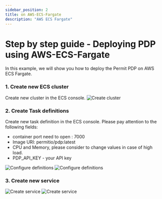 ```yaml
---
sidebar_position: 2
title: on AWS-ECS-Fargate
description: "AWS ECS Fargate"
---
```


# Step by step guide - Deploying PDP using AWS-ECS-Fargate

In this example, we will show you how to deploy the Permit PDP on AWS ECS Fargate.

### 1. Create new ECS cluster

Create new cluster in the ECS console.
![Create cluster](/img/deployments/aws-fargate/1.png)

### 2. Create Task definitions

Create new task definition in the ECS console. Please pay attention to the following fields:
- container port need to open : 7000
- Image URI: permitio/pdp:latest
- CPU and Memory, please consider to change values in case of high load.
- PDP_API_KEY - your API key

![Configure definitions](/img/deployments/aws-fargate/2.png)
![Configure definitions](/img/deployments/aws-fargate/3.png)


### 3. Create new service
![Create service](/img/deployments/aws-fargate/4.png)
![Create service](/img/deployments/aws-fargate/5.png)
